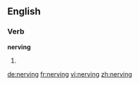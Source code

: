 ==English==

===Verb===
'''nerving'''
# {{present participle of|nerve}}

[[de:nerving]]
[[fr:nerving]]
[[vi:nerving]]
[[zh:nerving]]